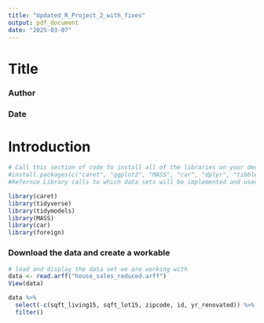 ```yaml
---
title: "Updated_R_Project_2_with_fixes"
output: pdf_document
date: "2025-03-07"
---
```


# Title
### Author
### Date

# Introduction

```r
# Call this section of code to install all of the libraries on your device
#install.packages(c("caret", "ggplot2", "MASS", "car", "dplyr", "tibble", "foreign","reshape2"))
#Refernce Library calls to which data sets will be implemented and used

library(caret)
library(tidyverse)
library(tidymodels)
library(MASS)
library(car)
library(foreign)
```

### Download the data and create a workable
```r
# load and display the data set we are working with
data <- read.arff("house_sales_reduced.arff")
View(data)
```

```r
data %>% 
  select(-c(sqft_living15, sqft_lot15, zipcode, id, yr_renovated)) %>% 
  filter()
  
```